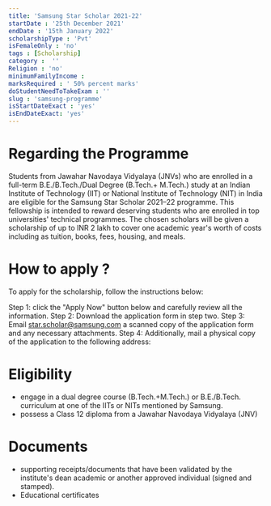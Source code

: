 ```yaml
---
title: 'Samsung Star Scholar 2021-22'
startDate : '25th December 2021'
endDate : '15th January 2022'
scholarshipType : 'Pvt'
isFemaleOnly : 'no'
tags : [Scholarship]
category :  ''
Religion : 'no'
minimumFamilyIncome :
marksRequired : ' 50% percent marks'
doStudentNeedToTakeExam : ''
slug : 'samsung-programme'
isStartDateExact : 'yes'
isEndDateExact: 'yes'
---
```


# Regarding the Programme

Students from Jawahar Navodaya Vidyalaya (JNVs) who are enrolled in a full-term B.E./B.Tech./Dual Degree (B.Tech.+ M.Tech.) study at an Indian Institute of Technology (IIT)
or National Institute of Technology (NIT) in India are eligible for the Samsung Star Scholar 2021–22 programme. 
This fellowship is intended to reward deserving students who are enrolled in top universities' technical programmes. 
The chosen scholars will be given a scholarship of up to INR 2 lakh to cover one academic year's worth of costs including as tuition, books, fees, housing, and meals.



# How to apply ?
To apply for the scholarship, follow the instructions below:

Step 1: click the "Apply Now" button below and carefully review all the information.
Step 2: Download the application form in step two.
Step 3: Email star.scholar@samsung.com a scanned copy of the application form and any necessary attachments.
Step 4: Additionally, mail a physical copy of the application to the following address:



# Eligibility
 - engage in a dual degree course (B.Tech.+M.Tech.) or B.E./B.Tech. curriculum at one of the IITs or NITs mentioned by Samsung.
 - possess a Class 12 diploma from a Jawahar Navodaya Vidyalaya (JNV)



# Documents
 - supporting receipts/documents that have been validated by the institute's dean academic or another approved individual (signed and stamped).
 - Educational certificates